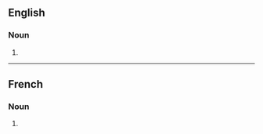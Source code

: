 ==English==

===Noun===
{{head|en|noun plural form}}

# {{plural of|affabulation|lang=en}}

----

==French==

===Noun===
{{head|fr|noun plural form|g=f}}

# {{plural of|affabulation|lang=fr}}